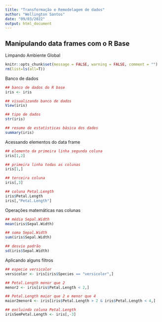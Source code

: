 ```yaml
---
title: "Transformação e Remodelagem de dados"
author: "Wellington Santos"
date: "09/03/2022"
output: html_document
---
```


## Manipulando data frames com o R Base

Limpando Ambiente Global
```r
knitr::opts_chunk$set(message = FALSE, warning = FALSE, comment = "")
rm(list=ls(all=T))
```

Banco de dados
```r
## banco de dados do R base
iris <- iris

## visualizando banco de dados
View(iris)

## tipo de dados
str(iris)

## resumo de estatísticas básica dos dados
summary(iris)
```

Acessando elementos do data frame
```r
## elemento da primeira linha segunda coluna
iris[1,2]

## primeira linha todas as colunas
iris[1,]

## terceira coluna
iris[,3]

## coluna Petal.Length
iris$Petal.Length
iris[,"Petal.Length"]
```

Operações matemáticas nas colunas
```r
## média Sepal.Width
mean(iris$Sepal.Width)

## soma Sepal.Width
sum(iris$Sepal.Width)

## desvio padrão
sd(iris$Sepal.Width)
```
Aplicando alguns filtros
```r
## especie versicolor
versicolor <- iris[iris$Species == "versicolor",]

## Petal.Length menor que 2
menor2 <- iris[iris$Petal.Length < 2,]

## Petal.Length maior que 2 e menor que 4
maior2menor4 <- iris[iris$Petal.Length > 2 & iris$Petal.Length < 4,]

## excluindo coluna Petal.Length 
irisSemPetal.Length <- iris[,-3]
```





















